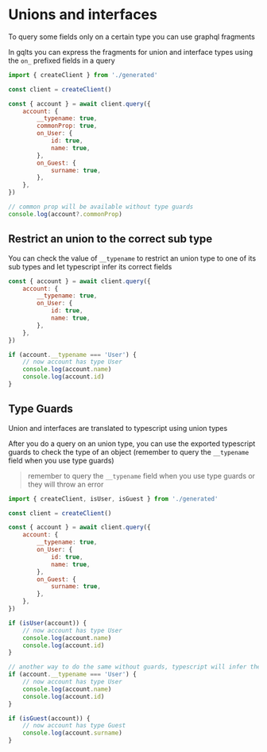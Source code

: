 # Unions and interfaces

To query some fields only on a certain type you can use graphql fragments

In gqlts you can express the fragments for union and interface types using the `on_` prefixed fields in a query

```js
import { createClient } from './generated'

const client = createClient()

const { account } = await client.query({
    account: {
        __typename: true,
        commonProp: true,
        on_User: {
            id: true,
            name: true,
        },
        on_Guest: {
            surname: true,
        },
    },
})

// common prop will be available without type guards
console.log(account?.commonProp)
```

## Restrict an union to the correct sub type

You can check the value of `__typename` to restrict an union type to one of its sub types and let typescript infer its correct fields

```js
const { account } = await client.query({
    account: {
        __typename: true,
        on_User: {
            id: true,
            name: true,
        },
    },
})

if (account.__typename === 'User') {
    // now account has type User
    console.log(account.name)
    console.log(account.id)
}
```

## Type Guards

Union and interfaces are translated to typescript using union types

After you do a query on an union type, you can use the exported typescript guards to check the type of an object (remember to query the `__typename` field when you use type guards)

> remember to query the `__typename` field when you use type guards or they will throw an error

```js
import { createClient, isUser, isGuest } from './generated'

const client = createClient()

const { account } = await client.query({
    account: {
        __typename: true,
        on_User: {
            id: true,
            name: true,
        },
        on_Guest: {
            surname: true,
        },
    },
})

if (isUser(account)) {
    // now account has type User
    console.log(account.name)
    console.log(account.id)
}

// another way to do the same without guards, typescript will infer the type to User
if (account.__typename === 'User') {
    // now account has type User
    console.log(account.name)
    console.log(account.id)
}

if (isGuest(account)) {
    // now account has type Guest
    console.log(account.surname)
}
```
